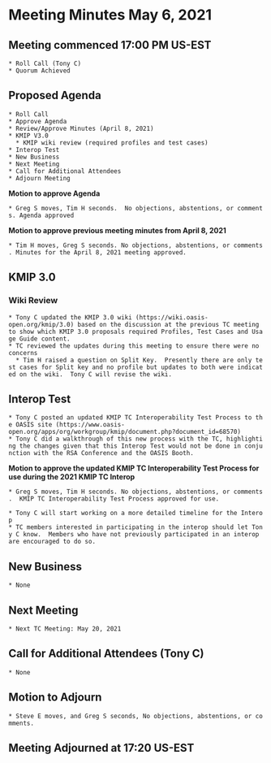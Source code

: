 = Meeting Minutes May 6, 2021 =
== Meeting commenced 17:00 PM US-EST ==
 * Roll Call (Tony C)
 * Quorum Achieved

== Proposed Agenda ==
 
 * Roll Call
 * Approve Agenda
 * Review/Approve Minutes (April 8, 2021)
 * KMIP V3.0 
   * KMIP wiki review (required profiles and test cases)
 * Interop Test
 * New Business
 * Next Meeting
 * Call for Additional Attendees
 * Adjourn Meeting 

'''Motion to approve Agenda'''

 * Greg S moves, Tim H seconds.  No objections, abstentions, or comments. Agenda approved

'''Motion to approve previous meeting minutes from April 8, 2021'''

 * Tim H moves, Greg S seconds. No objections, abstentions, or comments. Minutes for the April 8, 2021 meeting approved.

== KMIP 3.0 ==

=== Wiki Review ===
 * Tony C updated the KMIP 3.0 wiki (https://wiki.oasis-open.org/kmip/3.0) based on the discussion at the previous TC meeting to show which KMIP 3.0 proposals required Profiles, Test Cases and Usage Guide content.
 * TC reviewed the updates during this meeting to ensure there were no concerns
   * Tim H raised a question on Split Key.  Presently there are only test cases for Split key and no profile but updates to both were indicated on the wiki.  Tony C will revise the wiki.

== Interop Test ==

 * Tony C posted an updated KMIP TC Interoperability Test Process to the OASIS site (https://www.oasis-open.org/apps/org/workgroup/kmip/document.php?document_id=68570)
 * Tony C did a walkthrough of this new process with the TC, highlighting the changes given that this Interop Test would not be done in conjunction with the RSA Conference and the OASIS Booth. 

'''Motion to approve the updated KMIP TC Interoperability Test Process for use during the 2021 KMIP TC Interop'''

 * Greg S moves, Tim H seconds. No objections, abstentions, or comments.  KMIP TC Interoperability Test Process approved for use.


 * Tony C will start working on a more detailed timeline for the Interop
 * TC members interested in participating in the interop should let Tony C know.  Members who have not previously participated in an interop are encouraged to do so.

== New Business ==
 * None

== Next Meeting ==
 * Next TC Meeting: May 20, 2021

== Call for Additional Attendees (Tony C) ==
 * None

== Motion to Adjourn ==
 * Steve E moves, and Greg S seconds, No objections, abstentions, or comments.

== Meeting Adjourned at 17:20 US-EST ==
